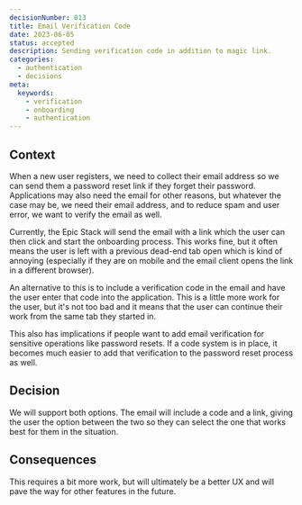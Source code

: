 ```yaml
---
decisionNumber: 013
title: Email Verification Code
date: 2023-06-05
status: accepted
description: Sending verification code in addition to magic link.
categories:
  - authentication
  - decisions  
meta:
  keywords:
    - verification
    - onboarding 
    - authentication
---
```


## Context

When a new user registers, we need to collect their email address so we can send
them a password reset link if they forget their password. Applications may also
need the email for other reasons, but whatever the case may be, we need their
email address, and to reduce spam and user error, we want to verify the email as
well.

Currently, the Epic Stack will send the email with a link which the user can
then click and start the onboarding process. This works fine, but it often means
the user is left with a previous dead-end tab open which is kind of annoying
(especially if they are on mobile and the email client opens the link in a
different browser).

An alternative to this is to include a verification code in the email and have
the user enter that code into the application. This is a little more work for
the user, but it's not too bad and it means that the user can continue their
work from the same tab they started in.

This also has implications if people want to add email verification for
sensitive operations like password resets. If a code system is in place, it
becomes much easier to add that verification to the password reset process as
well.

## Decision

We will support both options. The email will include a code and a link, giving
the user the option between the two so they can select the one that works best
for them in the situation.

## Consequences

This requires a bit more work, but will ultimately be a better UX and will pave
the way for other features in the future.
